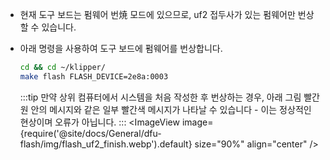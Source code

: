 * 현재 도구 보드는 펌웨어 번焼 모드에 있으므로, uf2 접두사가 있는 펌웨어만 번상할 수 있습니다.
* 아래 명령을 사용하여 도구 보드에 펌웨어를 번상합니다.

    ```bash
    cd && cd ~/klipper/
    make flash FLASH_DEVICE=2e8a:0003
    ```
    :::tip
       만약 상위 컴퓨터에서 시스템을 처음 작성한 후 번상하는 경우, 아래 그림 빨간 원 안의 메시지와 같은 일부 빨간색 메시지가 나타날 수 있습니다 - 이는 정상적인 현상이며 오류가 아닙니다.
    :::
    <ImageView image={require('@site/docs/General/dfu-flash/img/flash_uf2_finish.webp').default} size="90%" align="center" />